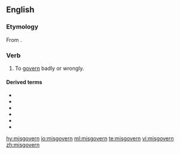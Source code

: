 ==English==

===Etymology===
From {{prefix|mis|govern|lang=en}}.

===Verb===
{{en-verb|misgoverns|misgoverning|misgoverned|misgoverned}}

# {{context|transitive|lang=en}} To [[govern]] badly or wrongly.

====Derived terms====
* {{l|en|misgovernail}}
* {{l|en|misgovernance}}
* {{l|en|misgoverned}}
* {{l|en|misgoverning}}
* {{l|en|misgovernment}}
* {{l|en|misgovernor}}

[[hy:misgovern]]
[[io:misgovern]]
[[ml:misgovern]]
[[te:misgovern]]
[[vi:misgovern]]
[[zh:misgovern]]